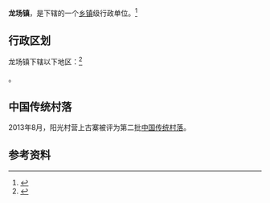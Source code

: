 {{中国乡级行政区|52/05/24/105/000}}

'''龙场镇'''，是{{PRC admin/fullname|52/05/24/105/000|3}}下辖的一个[[乡镇|乡镇]]级行政单位。<ref>{{PRC admin/ref sgc|{{PRC admin/parent|52/05/24/105/000}}}}</ref>

== 行政区划 ==

龙场镇下辖以下地区：<ref>{{PRC admin/ref sgc|52/05/24/105/000}}</ref>

{{PRC admin/children|52/05/24/105/000}}。

==中国传统村落==
2013年8月，阳光村营上古寨被评为第二批[[中国传统村落|中国传统村落]]。

== 参考资料 ==

{{reflist}}

{{行政区划小作品}}
{{PRC admin/navcat|52/05/24/105/000}}